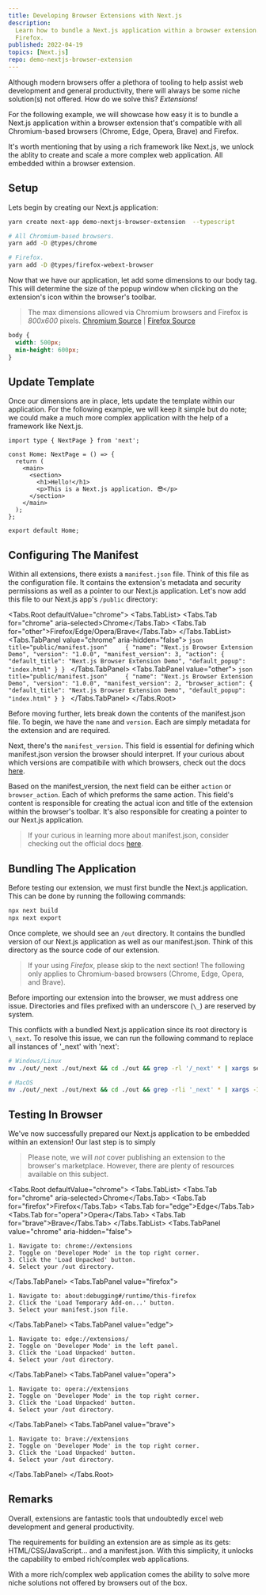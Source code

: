 ```yaml
---
title: Developing Browser Extensions with Next.js
description:
  Learn how to bundle a Next.js application within a browser extension. Compatible with Chromium-based browsers and
  Firefox.
published: 2022-04-19
topics: [Next.js]
repo: demo-nextjs-browser-extension
---
```



Although modern browsers offer a plethora of tooling to help assist web development and general productivity, there will
always be some niche solution(s) not offered. How do we solve this? _Extensions!_

For the following example, we will showcase how easy it is to bundle a Next.js application within a browser extension
that's compatible with all Chromium-based browsers (Chrome, Edge, Opera, Brave) and Firefox.

It's worth mentioning that by using a rich framework like Next.js, we unlock the ablity to create and scale a more
complex web application. All embedded within a browser extension.

## Setup

Lets begin by creating our Next.js application:

```bash
yarn create next-app demo-nextjs-browser-extension  --typescript

# All Chromium-based browsers.
yarn add -D @types/chrome

# Firefox.
yarn add -D @types/firefox-webext-browser
```

Now that we have our application, let add some dimensions to our body tag. This will determine the size of the popup
window when clicking on the extension's icon within the browser's toolbar.

> The max dimensions allowed via Chromium browsers and Firefox is _800x600_ pixels. [Chromium
> Source][chromium-dimensions] | [Firefox Source][firefox-dimensions]

```scss title="styles/globals.scss"
body {
  width: 500px;
  min-height: 600px;
}
```

## Update Template

Once our dimensions are in place, lets update the template within our application. For the following example, we will
keep it simple but do note; we could make a much more complex application with the help of a framework like Next.js.

```tsx title="pages/index.tsx"
import type { NextPage } from 'next';

const Home: NextPage = () => {
  return (
    <main>
      <section>
        <h1>Hello!</h1>
        <p>This is a Next.js application. 😎</p>
      </section>
    </main>
  );
};

export default Home;
```

## Configuring The Manifest

Within all extensions, there exists a `manifest.json` file. Think of this file as the configuration file. It contains
the extension's metadata and security permissions as well as a pointer to our Next.js application. Let's now add this
file to our Next.js app's `/public` directory:

<Tabs.Root defaultValue="chrome">
  <Tabs.TabList>
    <Tabs.Tab for="chrome" aria-selected>Chrome</Tabs.Tab>
    <Tabs.Tab for="other">Firefox/Edge/Opera/Brave</Tabs.Tab>
  </Tabs.TabList>
  <Tabs.TabPanel value="chrome" aria-hidden="false">
    ```json title="public/manifest.json"    
    {
      "name": "Next.js Browser Extension Demo",
      "version": "1.0.0",
      "manifest_version": 3,
      "action": {
        "default_title": "Next.js Browser Extension Demo",
        "default_popup": "index.html"
      }
    }
    ```
  </Tabs.TabPanel>
  <Tabs.TabPanel value="other">
    ```json title="public/manifest.json"    
    {
      "name": "Next.js Browser Extension Demo",
      "version": "1.0.0",
      "manifest_version": 2,
      "browser_action": {
        "default_title": "Next.js Browser Extension Demo",
        "default_popup": "index.html"
      }
    }
    ```
  </Tabs.TabPanel>
</Tabs.Root>

Before moving further, lets break down the contents of the manifest.json file. To begin, we have the `name` and
`version`. Each are simply metadata for the extension and are required.

Next, there's the `manifest_version`. This field is essential for defining which manifest.json version the browser
should interpret. If your curious about which versions are compatibile with which browsers, check out the docs
[here][manifest-compatibility].

Based on the manifest_version, the next field can be either `action` or `browser_action`. Each of which preforms the
same action. This field's content is responsible for creating the actual icon and title of the extension within the
browser's toolbar. It's also responsible for creating a pointer to our Next.js application.

> If your curious in learning more about manifest.json, consider checking out the official docs [here][manifest].

## Bundling The Application

Before testing our extension, we must first bundle the Next.js application. This can be done by running the following
commands:

```bash
npx next build
npx next export
```

Once complete, we should see an `/out` directory. It contains the bundled version of our Next.js application as well as
our manifest.json. Think of this directory as the source code of our extension.

> If your using _Firefox_, please skip to the next section! The following only applies to Chromium-based browsers
> (Chrome, Edge, Opera, and Brave).

Before importing our extension into the browser, we must address one issue. Directories and files prefixed with an
underscore (`\_`) are reserved by system.

This conflicts with a bundled Next.js application since its root directory is `\_next`. To resolve this issue, we can
run the following command to replace all instances of '\_next' with 'next':

```bash
# Windows/Linux
mv ./out/_next ./out/next && cd ./out && grep -rl '/_next' * | xargs sed -i 's|/_next|/next|g'

# MacOS
mv ./out/_next ./out/next && cd ./out && grep -rli '_next' * | xargs -I@ sed -i '' 's|/_next|/next|g' @;
```

## Testing In Browser

We've now successfully prepared our Next.js application to be embedded within an extension! Our last step is to simply

> Please note, we will _not_ cover publishing an extension to the browser's marketplace. However, there are plenty of
> resources available on this subject.

<Tabs.Root defaultValue="chrome">
  <Tabs.TabList>
    <Tabs.Tab for="chrome" aria-selected>Chrome</Tabs.Tab>
    <Tabs.Tab for="firefox">Firefox</Tabs.Tab>
    <Tabs.Tab for="edge">Edge</Tabs.Tab>
    <Tabs.Tab for="opera">Opera</Tabs.Tab>
    <Tabs.Tab for="brave">Brave</Tabs.Tab>
  </Tabs.TabList>
  <Tabs.TabPanel value="chrome" aria-hidden="false">
    
    1. Navigate to: chrome://extensions
    2. Toggle on 'Developer Mode' in the top right corner.
    3. Click the 'Load Unpacked' button.
    4. Select your /out directory.

  </Tabs.TabPanel>
  <Tabs.TabPanel value="firefox">
  
    1. Navigate to: about:debugging#/runtime/this-firefox
    2. Click the 'Load Temporary Add-on...' button.
    3. Select your manifest.json file.

  </Tabs.TabPanel>
  <Tabs.TabPanel value="edge">
  
    1. Navigate to: edge://extensions/
    2. Toggle on 'Developer Mode' in the left panel.
    3. Click the 'Load Unpacked' button.
    4. Select your /out directory.
  
  </Tabs.TabPanel>
  <Tabs.TabPanel value="opera">

    1. Navigate to: opera://extensions
    2. Toggle on 'Developer Mode' in the top right corner.
    3. Click the 'Load Unpacked' button.
    4. Select your /out directory.

  </Tabs.TabPanel>
  <Tabs.TabPanel value="brave">
  
    1. Navigate to: brave://extensions
    2. Toggle on 'Developer Mode' in the top right corner.
    3. Click the 'Load Unpacked' button.
    4. Select your /out directory.
  
  </Tabs.TabPanel>
</Tabs.Root>

## Remarks

Overall, extensions are fantastic tools that undoubtedly excel web development and general productivity.

The requirements for building an extension are as simple as its gets: HTML/CSS/JavaScript... and a manifest.json. With
this simplicity, it unlocks the capability to embed rich/complex web applications.

With a more rich/complex web application comes the ability to solve more niche solutions not offered by browsers out of
the box.

[chromium-dimensions]:
  https://source.chromium.org/chromium/chromium/src/+/main:chrome/browser/ui/views/extensions/extension_popup.h;l=60
[firefox-dimensions]:
  https://developer.mozilla.org/en-US/docs/Mozilla/Add-ons/WebExtensions/user_interface/Popups#popup_resizing
[manifest-compatibility]:
  https://developer.mozilla.org/en-US/docs/Mozilla/Add-ons/WebExtensions/manifest.json/manifest_version#browser_compatibility
[manifest]: https://developer.mozilla.org/en-US/docs/Mozilla/Add-ons/WebExtensions/manifest.json
